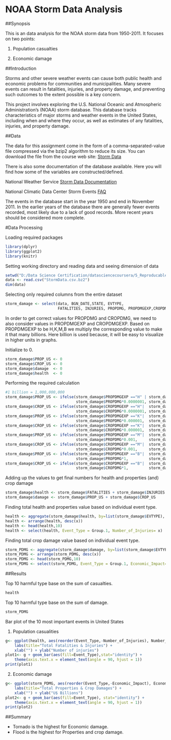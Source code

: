 NOAA Storm Data Analysis
===============================================

##Synopsis

This is an data analysis for the NOAA storm data from 1950-2011. It focuses on two points:

1. Population casualties

2. Economic damage

##Introduction

Storms and other severe weather events can cause both public health and economic problems for communities and municipalities. Many severe events can result in fatalities, injuries, and property damage, and preventing such outcomes to the extent possible is a key concern.

This project involves exploring the U.S. National Oceanic and Atmospheric Administration's (NOAA) storm database. This database tracks characteristics of major storms and weather events in the United States, including when and where they occur, as well as estimates of any fatalities, injuries, and property damage.

##Data

The data for this assignment come in the form of a comma-separated-value file compressed via the bzip2 algorithm to reduce its size. You can download the file from the course web site: [Storm Data](https://d396qusza40orc.cloudfront.net/repdata%2Fdata%2FStormData.csv.bz2)

There is also some documentation of the database available. Here you will find how some of the variables are constructed/defined.

National Weather Service [Storm Data Documentation](https://d396qusza40orc.cloudfront.net/repdata%2Fpeer2_doc%2Fpd01016005curr.pdf)

National Climatic Data Center Storm Events [FAQ](https://d396qusza40orc.cloudfront.net/repdata%2Fpeer2_doc%2FNCDC%20Storm%20Events-FAQ%20Page.pdf)

The events in the database start in the year 1950 and end in November 2011. In the earlier years of the database there are generally fewer events recorded, most likely due to a lack of good records. More recent years should be considered more complete.

#Data Processing

Loading required packages

```r
library(dplyr)
library(ggplot2)
library(knitr)
```

Setting working directory and reading data and seeing dimension of data

```r
setwd("D:/Data Science Certification/datasciencecoursera/5_Reproducable Research/Assignment 2")
data <- read.csv("StormData.csv.bz2")
dim(data)
```

Selecting only required columns from the entire dataset

```r
storm_damage <- select(data, BGN_DATE,STATE, EVTYPE,
                       FATALITIES, INJURIES, PROPDMG, PROPDMGEXP,CROPDMG,CROPDMGEXP)
```

In order to get correct values for PROPDMG and CROPDMG, we need to also consider values in PROPDMGEXP and CROPDMGEXP. Based on PROPDMGEXP to be H,K,M,B we multiply the corresponding value to make it that many billions. Here billion is used because, it will be easy to visualize in higher units in graphs. 

Initialize to 0.

```r
storm_damage$PROP_US <- 0
storm_damage$CROP_US <- 0
storm_damage$damage  <- 0
storm_damage$health  <- 0
```

Performing the required calculation

```r
#1 billion = 1,000,000,000
storm_damage$PROP_US <- ifelse(storm_damage$PROPDMGEXP =="H" | storm_damage$PROPDMGEXP =="h",
                               storm_damage$PROPDMG*0.0000001, storm_damage$PROP_US)
storm_damage$CROP_US <- ifelse(storm_damage$CROPDMGEXP =="H"|  storm_damage$CROPDMGEXP =="h",
                               storm_damage$CROPDMG*0.0000001, storm_damage$CROP_US)
storm_damage$PROP_US <- ifelse(storm_damage$PROPDMGEXP =="K"|  storm_damage$PROPDMGEXP =="k",
                               storm_damage$PROPDMG*0.000001,  storm_damage$PROP_US)
storm_damage$CROP_US <- ifelse(storm_damage$CROPDMGEXP =="K"|  storm_damage$CROPDMGEXP =="k",
                               storm_damage$CROPDMG*0.000001,  storm_damage$CROP_US)
storm_damage$PROP_US <- ifelse(storm_damage$PROPDMGEXP =="M"|  storm_damage$PROPDMGEXP =="m", 
                               storm_damage$PROPDMG*0.001,     storm_damage$PROP_US)
storm_damage$CROP_US <- ifelse(storm_damage$CROPDMGEXP =="M"|  storm_damage$CROPDMGEXP =="m", 
                               storm_damage$CROPDMG*0.001,     storm_damage$CROP_US)
storm_damage$PROP_US <- ifelse(storm_damage$PROPDMGEXP =="B"|  storm_damage$PROPDMGEXP =="b", 
                               storm_damage$PROPDMG*1,         storm_damage$PROP_US)
storm_damage$CROP_US <- ifelse(storm_damage$CROPDMGEXP =="B"|  storm_damage$CROPDMGEXP =="b",
                               storm_damage$CROPDMG*1,         storm_damage$CROP_US)
```

Adding up the values to get final numbers for health and properties (and) crop damage

```r
storm_damage$health <- storm_damage$FATALITIES + storm_damage$INJURIES
storm_damage$damage <- storm_damage$PROP_US + storm_damage$CROP_US
```

Finding total health and properties value based on individual event type.

```r
health <- aggregate(storm_damage$health, by=list(storm_damage$EVTYPE), FUN = sum)
health <- arrange(health, desc(x))
health <- head(health,10)
health <- select(health, Event_Type = Group.1, Number_of_Injuries= x)
```

Finding total crop damage value based on individual event type.

```r
storm_PDMG <- aggregate(storm_damage$damage, by=list(storm_damage$EVTYPE), FUN = sum)
storm_PDMG <- arrange(storm_PDMG, desc(x))
storm_PDMG <- head(storm_PDMG,10)
storm_PDMG <- select(storm_PDMG, Event_Type = Group.1, Economic_Impact= x)
```

##Results 

Top 10 harmful type base on the sum of casualties.

```r
health
```

Top 10 harmful type base on the sum of damage.

```r
storm_PDMG
```

Bar plot of the 10 most important events in United States

1. Population casualities

```r
g<- ggplot(health, aes(reorder(Event_Type,-Number_of_Injuries), Number_of_Injuries)) + 
    labs(title="Total Fatalities & Injuries") +
    xlab("") + ylab("Number of injuries")
plot1<- g + geom_bar(aes(fill=Event_Type),stat="identity") + 
    theme(axis.text.x = element_text(angle = 90, hjust = 1))
print(plot1)
```

2. Economic damage

```r
g<- ggplot(storm_PDMG, aes(reorder(Event_Type,-Economic_Impact), Economic_Impact)) + 
    labs(title="Total Properties & Crop Damages") +
    xlab("") + ylab("U$ Billions")
plot2<- g + geom_bar(aes(fill=Event_Type), stat="identity") + 
    theme(axis.text.x = element_text(angle = 90, hjust = 1))
print(plot2)
```

##Summary

* Tornado is the highest for Economic damage.
* Flood is the highest for Properties and crop damage.